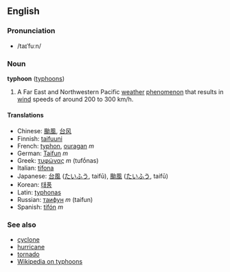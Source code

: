 ==English==
===Pronunciation===
*/taɪˈfuːn/

===Noun===
'''typhoon''' ([[typhoons]])

#A Far East and Northwestern Pacific [[weather]] [[phenomenon]] that results in [[wind]] speeds of around 200 to 300 km/h.

====Translations====
*Chinese: [[颱風]], [[台风]]
*Finnish: [[taifuuni]]
*French: [[typhon]], [[ouragan]] ''m''
*German: [[Taifun]] ''m''
*Greek: [[τυφώνας]] ''m'' (tufṓnas)
*Italian: [[tifona]]
*Japanese: [[台風]] ([[たいふう]], taifū), [[颱風]] ([[たいふう]], taifū)
*Korean: [[태풍]]
*Latin: [[typhonas]] 
*Russian: [[таифун]] ''m'' (taifun)
*Spanish: [[tifón]] ''m''

===See also===
*[[cyclone]]
*[[hurricane]]
*[[tornado]]
*[[w:Typhoon|Wikipedia on typhoons]]